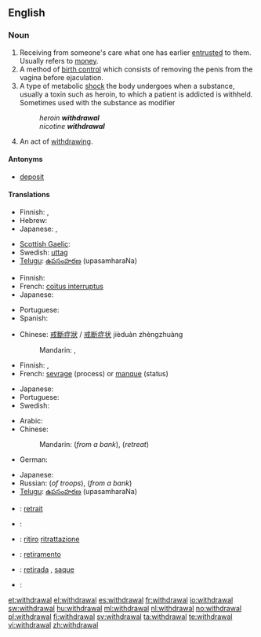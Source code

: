 ==English==
{{wikipedia}}

===Noun===
{{en-noun}}

# Receiving from someone's care what one has earlier [[entrusted]] to them.  Usually refers to [[money]].
# A method of [[birth control]] which consists of removing the penis from the vagina before ejaculation.
# A type of metabolic [[shock]] the body undergoes when a substance, usually a toxin such as heroin, to which a patient is addicted is withheld. Sometimes used with the substance as modifier
#: ''heroin '''withdrawal'''''
#: ''nicotine '''withdrawal'''''
# An act of [[withdraw]]ing.

====Antonyms====
* {{sense|receiving from someone's care}} [[deposit]]

====Translations====
{{trans-top|receiving from someone's care what one has earlier entrusted to them}}
* Finnish: {{t-|fi|nosto}} {{qualifier|money from a bank}}, {{t+|fi|otto}} {{qualifier|money from a bank}}
* Hebrew: {{t-|he|משיכה|f|tr=meshikhá}}
* Japanese: {{t|ja|引き出し|tr=hikidashi}}, {{t|ja|出金|tr=shukkin}}
{{trans-mid}}
* [[Scottish Gaelic]]: {{qualifier|money}} {{t|gd|togail|f}}
* Swedish: [[uttag]] {{c}} {{qualifier|money from a bank}}
* [[Telugu]]: [[ఉపసంహరణ]] (upasamharaNa)
{{trans-bottom}}

{{trans-top|a method of birth control}}
* Finnish: {{t-|fi|keskeytetty yhdyntä}}
* French: [[coïtus interruptus]]
* Japanese: {{t|ja|膣外射精|tr=chitsugai-shasei}}
{{trans-mid}}
* Portuguese: {{t|pt|coito interrompido}}
* Spanish: {{t+|es|coitus interruptus}}
{{trans-bottom}}

{{trans-top|a type of metabolic shock}}
* Chinese: [[戒斷症狀]] / [[戒断症状]] jièduàn zhèngzhuàng
*: Mandarin: {{t|zh|戒斷症狀|sc=Hani}}, {{t|zh|戒断症状|tr=jièduàn zhèngzhuàng|sc=Hani}}
* Finnish: {{t-|fi|vierotusoireet|p}}, {{t-|fi|vieroitus}}
* French: [[sevrage]] {{m}} (process) or [[manque]] {{m}} (status)
{{trans-mid}}
* Japanese: {{t|ja|禁断症状|tr=きんだんしょうじょう, kindan-shōjō}}
* Portuguese: {{t|pt|Síndrome de abstinência}}
* Swedish: {{t+|sv|abstinens|c}}
{{trans-bottom}}

{{trans-top|an act of withdrawing}}
* Arabic: {{t-|ar|انسحاب|m|alt=اِنْسِحاب|tr=insiHaab}}
* Chinese:
*: Mandarin: {{t|cmn|提款|tr=tíkuǎn|sc=Hani}} (''from a bank''), {{t-|cmn|撤退|tr=chètuì|sc=Hani}} (''retreat'')
* German: {{t+|de|Entzug|m}}
{{trans-mid}}
* Japanese: {{t|ja|引き出し|tr=ひきだし, hikidashi}}
* Russian: {{t+|ru|вывод|m|tr=vývod}} (''of troops''),  {{t|ru|снятие|m|tr=snjátije}} (''from a bank'')
* [[Telugu]]: [[ఉపసంహరణ]] (upasamharaNa)
{{trans-bottom}}

{{checktrans-top}}
* {{ttbc|French}}: [[retrait]] {{m}}
* {{ttbc|Greek}}: {{t|el|απόσυρση|f}}
* {{ttbc|Italian}}: [[ritiro]] [[ritrattazione]]
* {{ttbc|Interlingua}}: [[retiramento]]
{{checktrans-mid}}
* {{ttbc|Portuguese}}: [[retirada]] {{f}}, [[saque]] {{m}}
* {{ttbc|Spanish}}: {{t-|es|retirada}}
{{checktrans-bottom}}

[[et:withdrawal]]
[[el:withdrawal]]
[[es:withdrawal]]
[[fr:withdrawal]]
[[io:withdrawal]]
[[sw:withdrawal]]
[[hu:withdrawal]]
[[ml:withdrawal]]
[[nl:withdrawal]]
[[no:withdrawal]]
[[pl:withdrawal]]
[[fi:withdrawal]]
[[sv:withdrawal]]
[[ta:withdrawal]]
[[te:withdrawal]]
[[vi:withdrawal]]
[[zh:withdrawal]]